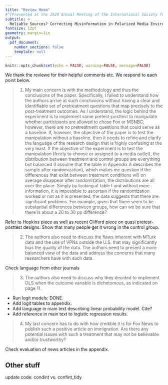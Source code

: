 ```yaml
---
title: "Review Memo"
#^[Presented at the 2020 Annual Meeting of the International Society for Political Psychology. We thank Jennifer Jerit, Emmy Lindstam, and Pirmin Stöckle for helpful comments on previous versions of this manuscript.]"
subtitle: >
  Reliable Sources? Correcting Misinformation in Polarized Media Environments
fontsize: 12pt
geometry: margin=1in
output: 
  pdf_document:
    number_sections: false
    template: null
---
```


```r
knitr::opts_chunk$set(echo = FALSE, warning=FALSE, message=FALSE)
```


We thank the reviewe for their helpful comments etc. We respond to each point below.

> 1.	My main concern is with the methodology and thus the conclusions of the paper. Specifically, I failed to understand how the authors arrive at such conclusions without having a clear and identifiable set of pretreatment questions that map precisely to the post-treatment outcomes. As I understand, the logic behind the experiment is to implement some pretest-posttest to manipulate whether participants are allowed to chose Fox or MSNBC; however, there are no pretreatment questions that could serve as a baseline. If, however, the objective of the paper is to test the manipulation without a baseline, then it needs to refine and clarify the language of the research design that is highly confusing at the very least.  If the objective of the experiment is to test the manipulation (freely to choose or assigned to a media outlet), the distribution between treatment and control groups are everything but balanced (I assume that the table in Appendix A describes the sample after randomization), which makes me question if the differences that exist between treatment conditions will on average disappear after randomization, the distributions are all over the place. Simply by looking at table I and without more information, it is impossible to ascertain if the randomization worked or not as it is presented; the data suggests that there are significant problems. For example, given that there seem to be substantial differences between groups, how can we be sure that there is about a 20 to 30 pp difference?

Refer to Hopkins piece as well as recent Clifford piece on quasi pretest-posttest designs. Show that many people get it wrong in the control group.

> 2.	The authors also need to discuss the flaws inherent with MTurk data and the use of VPNs outside the U.S. that may significantly bias the quality of the data. The authors need to present a more balanced view of the data and address the concerns that many researchers have with such data. 

Check language from other journals

> 3.	The authors also need to discuss why they decided to implement OLS when the outcome variable is dichotomous, as indicated on page 11. 

- Run logit models: DONE.
- Add logit tables to appendix.
- Add language in main text describing linear probability model. Cite?
- Add reference in main text to logistic regression results.

> 4.	My last concern has to do with how credible it is for Fox News to publish such a positive article on immigration. Are there any potential issues with such a treatment that may not be believable and/or trustworthy?

Check evaluation of news articles in the appendix.

## Other stuff

update code: condint vs. confint_tidy
